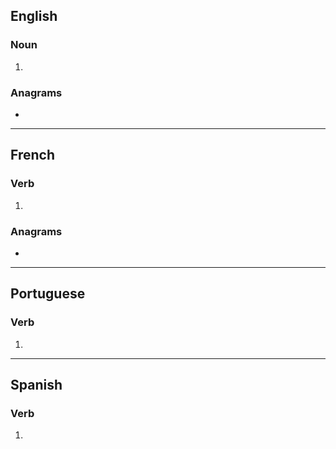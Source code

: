 {{also|crías}}
==English==

===Noun===
{{head|en|noun plural form}}

# {{plural of|cria|lang=en}}

===Anagrams===
* {{anagrams|en|Ciras|Saric|Sirač|arsic|rasic|scari}}

----

==French==

===Verb===
{{fr-verb-form}}

# {{inflection of|crier||2|s|phis|lang=fr}}

===Anagrams===
* {{l|fr|ciras}}

----

==Portuguese==

===Verb===
{{pt-verb-form}}

# {{pt-verb form of|criar|ar|indicative|present|singular|second}}

----

==Spanish==

===Verb===
{{head|es|verb form}}

# {{es-verb form of|criar|ending=-ar|mood=indicative|tense=present|number=s|person=2|formal=n|voseo=y|region=Latin America}}